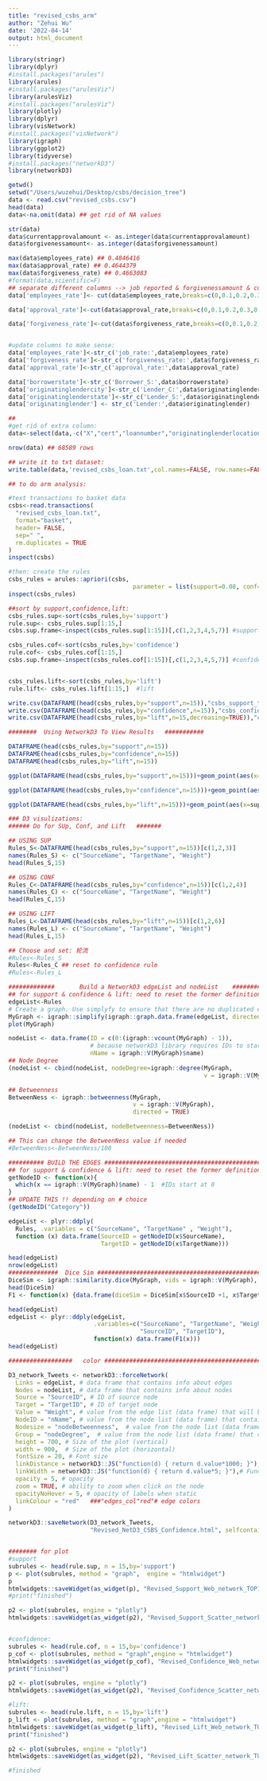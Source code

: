 ```yaml
---
title: "revised_csbs_arm"
author: "Zehui Wu"
date: '2022-04-14'
output: html_document
---
```


```r
library(stringr) 
library(dplyr)
#install.packages("arules")
library(arules)
#install.packages("arulesViz")
library(arulesViz)
#install.packages("arulesViz")
library(plotly)
library(dplyr)
library(visNetwork)
#install.packages("visNetwork")
library(igraph)
library(ggplot2)
library(tidyverse)
#install.packages("networkD3")
library(networkD3)

```


```r
getwd() 
setwd("/Users/wuzehui/Desktop/csbs/decision_tree") 
data <- read.csv("revised_csbs.csv") 
head(data) 
data<-na.omit(data) ## get rid of NA values

str(data) 
data$currentapprovalamount <- as.integer(data$currentapprovalamount)
data$forgivenessamount<- as.integer(data$forgivenessamount) 
```


```r
max(data$employees_rate) ## 0.4846416
max(data$approval_rate) ## 0.4644379
max(data$forgiveness_rate) ## 0.4663083
#format(data,scientific=F) 
## separate different columns --> job reported & forgivenessamount & currentapprovalamount
data['employees_rate']<- cut(data$employees_rate,breaks=c(0,0.1,0.2,0.3,0.4,0.5))

data['approval_rate']<-cut(data$approval_rate,breaks=c(0,0.1,0.2,0.3,0.4,0.5))

data['forgiveness_rate']<-cut(data$forgiveness_rate,breaks=c(0,0.1,0.2,0.3,0.4,0.5))


#update columns to make sense:
data['employees_rate']<-str_c('job_rate:',data$employees_rate)
data['forgiveness_rate']<-str_c('forgiveness_rate:',data$forgiveness_rate)
data['approval_rate']<-str_c('approval_rate:',data$approval_rate)

data['borrowerstate']<-str_c('Borrower_S:',data$borrowerstate) 
data['originatinglendercity']<-str_c('Lender_C:',data$originatinglendercity) 
data['originatinglenderstate']<-str_c('Lender_S:',data$originatinglenderstate)
data['originatinglender'] <- str_c('Lender:',data$originatinglender)

##    
#get rid of extra column:
data<-select(data,-c("X","cert","loannumber","originatinglenderlocationid","dateapproved","borrowername","naicscode","borrowercity","currentapprovalamount","X._of_employees","forgivenessamount","originatinglendercity"))

nrow(data) ## 68589 rows

## write it to txt dataset: 
write.table(data,'revised_csbs_loan.txt',col.names=FALSE, row.names=FALSE) 

```



```r
## to do arm analysis: 

#text transactions to basket data
csbs<-read.transactions(
  "revised_csbs_loan.txt",
  format="basket",
  header= FALSE,
  sep=" ",
  rm.duplicates = TRUE
)
inspect(csbs)


```

```r

#then: create the rules
csbs_rules = arules::apriori(csbs, 
                                   parameter = list(support=0.08, conf=0.6, minlen=2,target="rules"))
inspect(csbs_rules)

```


```r
##sort by support,confidence,lift:
csbs_rules.sup<-sort(csbs_rules,by='support')
rule.sup<- csbs_rules.sup[1:15,]
csbs.sup.frame<-inspect(csbs_rules.sup[1:15])[,c(1,2,3,4,5,7)] #support

csbs_rules.cof<-sort(csbs_rules,by='confidence')
rule.cof<- csbs_rules.cof[1:15,]  
csbs.sup.frame<-inspect(csbs_rules.cof[1:15])[,c(1,2,3,4,5,7)] #confidence


csbs_rules.lift<-sort(csbs_rules,by='lift')
rule.lift<- csbs_rules.lift[1:15,]  #lift

write.csv(DATAFRAME(head(csbs_rules,by="support",n=15)),"csbs_support_top15.csv")
write.csv(DATAFRAME(head(csbs_rules,by="confidence",n=15)),"csbs_confidence_top15.csv")
write.csv(DATAFRAME(head(csbs_rules,by="lift",n=15,decreasing=TRUE)),"csbs_lift_top15.csv")
```

```r

########  Using NetworkD3 To View Results   ###########

DATAFRAME(head(csbs_rules,by="support",n=15))
DATAFRAME(head(csbs_rules,by="confidence",n=15))
DATAFRAME(head(csbs_rules,by="lift",n=15)) 

ggplot(DATAFRAME(head(csbs_rules,by="support",n=15)))+geom_point(aes(x=support,y=confidence,size=lift),shape=21,fill='yellow',color='black')+labs(title='The Top 15 CSBS_Support Rules')

ggplot(DATAFRAME(head(csbs_rules,by="confidence",n=15)))+geom_point(aes(x=support,y=confidence,size=lift),shape=21,fill='green',color='black')+labs(title='The Top 15 CSBS_Confidence Rules')

ggplot(DATAFRAME(head(csbs_rules,by="lift",n=15)))+geom_point(aes(x=support,y=confidence,size=lift),shape=21,fill='pink',color='black')+labs(title='The Top 15 CSBS_Lift Rules')


```


```r

### D3 visulizations:
###### Do for SUp, Conf, and Lift   #######

## USING SUP
Rules_S<-DATAFRAME(head(csbs_rules,by="support",n=15))[c(1,2,3)]
names(Rules_S) <- c("SourceName", "TargetName", "Weight")
head(Rules_S,15)

## USING CONF
Rules_C<-DATAFRAME(head(csbs_rules,by="confidence",n=15))[c(1,2,4)]
names(Rules_C) <- c("SourceName", "TargetName", "Weight")
head(Rules_C,15)

## USING LIFT
Rules_L<-DATAFRAME(head(csbs_rules,by="lift",n=15))[c(1,2,6)]
names(Rules_L) <- c("SourceName", "TargetName", "Weight")
head(Rules_L,15)

## Choose and set: 轮流
#Rules<-Rules_S
Rules<-Rules_C ## reset to confidence rule
#Rules<-Rules_L

```




```r
#############       Build a NetworkD3 edgeList and nodeList    ############
## for support & confidence & lift: need to reset the former definition of "Rules<-Rules_L" to fit corresponding models.
edgeList<-Rules
# Create a graph. Use simplyfy to ensure that there are no duplicated edges or self loops
MyGraph <- igraph::simplify(igraph::graph.data.frame(edgeList, directed=TRUE))
plot(MyGraph)

nodeList <- data.frame(ID = c(0:(igraph::vcount(MyGraph) - 1)), 
                       # because networkD3 library requires IDs to start at 0
                       nName = igraph::V(MyGraph)$name)
## Node Degree
(nodeList <- cbind(nodeList, nodeDegree=igraph::degree(MyGraph, 
                                                       v = igraph::V(MyGraph), mode = "all")))

## Betweenness
BetweenNess <- igraph::betweenness(MyGraph, 
                                   v = igraph::V(MyGraph), 
                                   directed = TRUE) 

(nodeList <- cbind(nodeList, nodeBetweenness=BetweenNess))

## This can change the BetweenNess value if needed
#BetweenNess<-BetweenNess/100

```
```r

########## BUILD THE EDGES #####################################################
## for support & confidence & lift: need to reset the former definition of "Rules<-Rules_S" & "Rules<-Rules_L" to fit corresponding models.
getNodeID <- function(x){
  which(x == igraph::V(MyGraph)$name) - 1  #IDs start at 0
}
## UPDATE THIS !! depending on # choice
(getNodeID("Category")) 

edgeList <- plyr::ddply(
  Rules, .variables = c("SourceName", "TargetName" , "Weight"), 
  function (x) data.frame(SourceID = getNodeID(x$SourceName), 
                          TargetID = getNodeID(x$TargetName)))

head(edgeList)
nrow(edgeList)
##############  Dice Sim ################################################
DiceSim <- igraph::similarity.dice(MyGraph, vids = igraph::V(MyGraph), mode = "all")
head(DiceSim)
F1 <- function(x) {data.frame(diceSim = DiceSim[x$SourceID +1, x$TargetID + 1])}

head(edgeList)
edgeList <- plyr::ddply(edgeList,
                        .variables=c("SourceName", "TargetName", "Weight", 
                                     "SourceID", "TargetID"), 
                        function(x) data.frame(F1(x)))
head(edgeList)

```

```r
##################   color #################################################

D3_network_Tweets <- networkD3::forceNetwork(
  Links = edgeList, # data frame that contains info about edges
  Nodes = nodeList, # data frame that contains info about nodes
  Source = "SourceID", # ID of source node 
  Target = "TargetID", # ID of target node
  Value = "Weight", # value from the edge list (data frame) that will be used to value/weight relationship amongst nodes
  NodeID = "nName", # value from the node list (data frame) that contains node description we want to use (e.g., node name)
  Nodesize = "nodeBetweenness",  # value from the node list (data frame) that contains value we want to use for a node size
  Group = "nodeDegree",  # value from the node list (data frame) that contains value we want to use for node color
  height = 700, # Size of the plot (vertical)
  width = 900,  # Size of the plot (horizontal)
  fontSize = 20, # Font size
  linkDistance = networkD3::JS("function(d) { return d.value*1000; }"), # Function to determine distance between any two nodes, uses variables already defined in forceNetwork function (not variables from a data frame)
  linkWidth = networkD3::JS("function(d) { return d.value*5; }"),# Function to determine link/edge thickness, uses variables already defined in forceNetwork function (not variables from a data frame)
  opacity = 5, # opacity
  zoom = TRUE, # ability to zoom when click on the node
  opacityNoHover = 5, # opacity of labels when static
  linkColour = "red"   ###"edges_col"red"# edge colors
) 

networkD3::saveNetwork(D3_network_Tweets, 
                       "Revised_NetD3_CSBS_Confidence.html", selfcontained = TRUE)



```


```r

######## for plot
#support 
subrules <- head(rule.sup, n = 15,by='support')
p <- plot(subrules, method = "graph",  engine = "htmlwidget")
p
htmlwidgets::saveWidget(as_widget(p), "Revised_Support_Web_network_TOP15.html")
#print("finished")

p2 <- plot(subrules, engine = "plotly")
htmlwidgets::saveWidget(as_widget(p2), "Revised_Support_Scatter_network_TOP15.html")


#confidence:
subrules <- head(rule.cof, n = 15,by='confidence')
p_cof <- plot(subrules, method = "graph",engine = "htmlwidget")
htmlwidgets::saveWidget(as_widget(p_cof), "Revised_Confidence_Web_network_TOP15.html")
print("finished")

p2 <- plot(subrules, engine = "plotly")
htmlwidgets::saveWidget(as_widget(p2), "Revised_Confidence_Scatter_network_TOP15.html")

#lift:
subrules <- head(rule.lift, n = 15,by='lift')
p_lift <- plot(subrules, method = "graph",engine = "htmlwidget")
htmlwidgets::saveWidget(as_widget(p_lift), "Revised_Lift_Web_network_TOP15.html")
print("finished")

p2 <- plot(subrules, engine = "plotly")
htmlwidgets::saveWidget(as_widget(p2), "Revised_Lift_Scatter_network_TOP15.html")

#finished

```